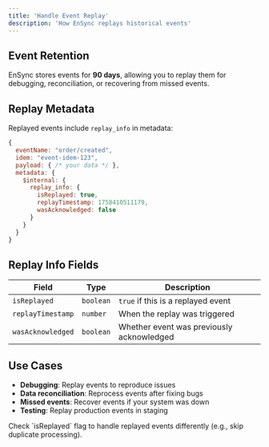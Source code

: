 ```yaml
---
title: 'Handle Event Replay'
description: 'How EnSync replays historical events'
---
```


## Event Retention

EnSync stores events for **90 days**, allowing you to replay them for debugging, reconciliation, or recovering from missed events.

## Replay Metadata

Replayed events include `replay_info` in metadata:

```javascript
{
  eventName: "order/created",
  idem: "event-idem-123",
  payload: { /* your data */ },
  metadata: {
    $internal: {
      replay_info: {
        isReplayed: true,
        replayTimestamp: 1758410511179,
        wasAcknowledged: false
      }
    }
  }
}
```

## Replay Info Fields

| Field | Type | Description |
|-------|------|-------------|
| `isReplayed` | `boolean` | `true` if this is a replayed event |
| `replayTimestamp` | `number` | When the replay was triggered |
| `wasAcknowledged` | `boolean` | Whether event was previously acknowledged |

## Use Cases

- **Debugging**: Replay events to reproduce issues
- **Data reconciliation**: Reprocess events after fixing bugs
- **Missed events**: Recover events if your system was down
- **Testing**: Replay production events in staging

<Note>
Check `isReplayed` flag to handle replayed events differently (e.g., skip duplicate processing).
</Note>

